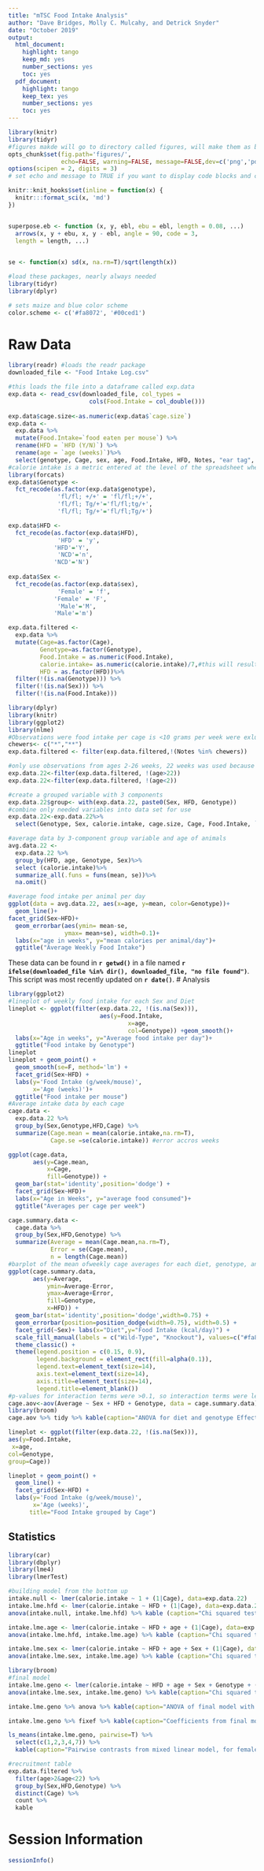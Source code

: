 ```yaml
---
title: "mTSC Food Intake Analysis"
author: "Dave Bridges, Molly C. Mulcahy, and Detrick Snyder"
date: "October 2019"
output:
  html_document:
    highlight: tango
    keep_md: yes
    number_sections: yes
    toc: yes
  pdf_document:
    highlight: tango
    keep_tex: yes
    number_sections: yes
    toc: yes
---
```


```r
library(knitr)
library(tidyr)
#figures makde will go to directory called figures, will make them as both png and pdf files 
opts_chunk$set(fig.path='figures/',
               echo=FALSE, warning=FALSE, message=FALSE,dev=c('png','pdf'))
options(scipen = 2, digits = 3)
# set echo and message to TRUE if you want to display code blocks and code output respectively

knitr::knit_hooks$set(inline = function(x) {
  knitr:::format_sci(x, 'md')
})


superpose.eb <- function (x, y, ebl, ebu = ebl, length = 0.08, ...)
  arrows(x, y + ebu, x, y - ebl, angle = 90, code = 3,
  length = length, ...)

  
se <- function(x) sd(x, na.rm=T)/sqrt(length(x))

#load these packages, nearly always needed
library(tidyr)
library(dplyr)

# sets maize and blue color scheme
color.scheme <- c('#fa8072', '#00ced1')
```


# Raw Data

```r
library(readr) #loads the readr package
downloaded_file <- "Food Intake Log.csv"

#this loads the file into a dataframe called exp.data 
exp.data <- read_csv(downloaded_file, col_types = 
                       cols(Food.Intake = col_double()))
                      
exp.data$cage.size<-as.numeric(exp.data$`cage.size`)
exp.data <-
  exp.data %>%
  mutate(Food.Intake=`food eaten per mouse`) %>%
  rename(HFD = `HFD (Y/N)`) %>%
  rename(age = `age (weeks)`)%>%
  select(genotype, Cage, sex, age, Food.Intake, HFD, Notes, "ear tag", "calorie.intake", cage.size)
#calorie intake is a metric entered at the level of the spreadsheet where the calories eaten per cage is divided by the number of animals in each cage and multiplied by the utilizable energy in each diet (HFD= 4.73 kcal/g, NCD=2.91 kcal/g).
library(forcats)
exp.data$Genotype <- 
  fct_recode(as.factor(exp.data$genotype), 
              'fl/fl; +/+' = 'fl/fl;+/+',
              'fl/fl; Tg/+'='fl/fl;tg/+',
              'fl/fl; Tg/+'='fl/fl;Tg/+')

exp.data$HFD <- 
  fct_recode(as.factor(exp.data$HFD), 
              'HFD' = 'y',
             'HFD'='Y',
              'NCD'='n',
             'NCD'='N')
 
exp.data$Sex <- 
  fct_recode(as.factor(exp.data$sex), 
              'Female' = 'f',
             'Female' = 'F',
              'Male'='M',
             'Male'='m')

exp.data.filtered <- 
  exp.data %>% 
  mutate(Cage=as.factor(Cage),
         Genotype=as.factor(Genotype),
         Food.Intake = as.numeric(Food.Intake),
         calorie.intake= as.numeric(calorie.intake)/7,#this will result in food intake being an average daily metric
         HFD = as.factor(HFD))%>%
  filter(!(is.na(Genotype))) %>%
  filter(!(is.na(Sex))) %>%
  filter(!(is.na(Food.Intake)))
```


```r
library(dplyr)
library(knitr)
library(ggplot2)
library(nlme) 
#Observations were food intake per cage is <10 grams per week were exluded as it indicated that animal technicians have added food without the lab's knowlegde. Food intake >60 grams per week were noted to have either minor '*' or major'**'food shredding during measurement of food data. These were excluded for making food intake artificially much higher than what was consumed. 
chewers<- c("*","**")
exp.data.filtered <- filter(exp.data.filtered,!(Notes %in% chewers))

#only use observations from ages 2-26 weeks, 22 weeks was used because compared to 12,16, and 25 weeks, this provided the clearest figures of patterns for food intake
exp.data.22<-filter(exp.data.filtered, !(age>22))
exp.data.22<-filter(exp.data.filtered, !(age<2))

#create a grouped variable with 3 components
exp.data.22$group<- with(exp.data.22, paste0(Sex, HFD, Genotype))
#combine only needed variables into data set for use
exp.data.22<-exp.data.22%>%
  select(Genotype, Sex, calorie.intake, cage.size, Cage, Food.Intake, `ear tag`, age, HFD, group)

#average data by 3-component group variable and age of animals
avg.data.22 <-
  exp.data.22 %>%
  group_by(HFD, age, Genotype, Sex)%>%
  select (calorie.intake)%>%
  summarize_all(.funs = funs(mean, se))%>%
  na.omit()
```

```r
#average food intake per animal per day
ggplot(data = avg.data.22, aes(x=age, y=mean, color=Genotype))+
  geom_line()+
facet_grid(Sex~HFD)+
  geom_errorbar(aes(ymin= mean-se,
                ymax= mean+se), width=0.1)+
  labs(x="age in weeks", y="mean calories per animal/day")+
  ggtitle("Average Weekly Food Intake")
```
These data can be found in **`r getwd()`** in a file named **`r ifelse(downloaded_file %in% dir(), downloaded_file, "no file found")`**.  This script was most recently updated on **`r date()`**.
# Analysis

```r
library(ggplot2)
#lineplot of weekly food intake for each Sex and Diet
lineplot <- ggplot(filter(exp.data.22, !(is.na(Sex))), 
                          aes(y=Food.Intake,
                                  x=age,
                                  col=Genotype)) +geom_smooth()+
  labs(x="Age in weeks", y="Average food intake per day")+
  ggtitle("Food intake by Genotype")
lineplot
lineplot + geom_point() +
  geom_smooth(se=F, method='lm') +
  facet_grid(Sex~HFD) +
  labs(y='Food Intake (g/week/mouse)',
       x='Age (weeks)')+
  ggtitle("Food intake per mouse")
#Average intake data by each cage
cage.data <-
  exp.data.22 %>%
  group_by(Sex,Genotype,HFD,Cage) %>%
  summarize(Cage.mean = mean(calorie.intake,na.rm=T),
            Cage.se =se(calorie.intake)) #error accros weeks

ggplot(cage.data,
       aes(y=Cage.mean,
           x=Cage,
           fill=Genotype)) +
  geom_bar(stat='identity',position='dodge') +
  facet_grid(Sex~HFD)+
  labs(x="Age in Weeks", y="average food consumed")+
  ggtitle("Averages per cage per week")

cage.summary.data <-
  cage.data %>%
  group_by(Sex,HFD,Genotype) %>%
  summarize(Average = mean(Cage.mean,na.rm=T),
            Error = se(Cage.mean),
            n = length(Cage.mean))
#barplot of the mean ofweekly cage averages for each diet, genotype, and sex 
ggplot(cage.summary.data,
       aes(y=Average,
           ymin=Average-Error,
           ymax=Average+Error,
           fill=Genotype,
           x=HFD)) +
  geom_bar(stat='identity',position='dodge',width=0.75) +
  geom_errorbar(position=position_dodge(width=0.75), width=0.5) +
  facet_grid(~Sex)+ labs(x="Diet",y="Food Intake (kcal/day)") +
  scale_fill_manual(labels = c("Wild-Type", "Knockout"), values=c("#fa8072","#00ced1")) +
  theme_classic() +
  theme(legend.position = c(0.15, 0.9),
        legend.background = element_rect(fill=alpha(0.1)),
        legend.text=element_text(size=14),
        axis.text=element_text(size=14),
        axis.title=element_text(size=14),
        legend.title=element_blank())
#p-values for interaction terms were >0.1, so interaction terms were left out of final analysis
cage.aov<-aov(Average ~ Sex + HFD + Genotype, data = cage.summary.data)
library(broom)
cage.aov %>% tidy %>% kable(caption="ANOVA for diet and genotype Effects on averaged food intake")

```



```r
lineplot <- ggplot(filter(exp.data.22, !(is.na(Sex))),
aes(y=Food.Intake,
 x=age,
col=Genotype,
group=Cage))

lineplot + geom_point() +
  geom_line() +
  facet_grid(Sex~HFD) +
  labs(y='Food Intake (g/week/mouse)',
       x='Age (weeks)',
      title="Food Intake grouped by Cage")
```




## Statistics

```r
library(car)
library(dbplyr)
library(lme4)
library(lmerTest)

#building model from the bottom up
intake.null <- lmer(calorie.intake ~ 1 + (1|Cage), data=exp.data.22)
intake.lme.hfd <- lmer(calorie.intake ~ HFD + (1|Cage), data=exp.data.22)
anova(intake.null, intake.lme.hfd) %>% kable (caption="Chi squared test comparing a model with and without diet as a covariate") #Diet assignment will be included in final model

intake.lme.age <- lmer(calorie.intake ~ HFD + age + (1|Cage), data=exp.data.22)
anova(intake.lme.hfd, intake.lme.age) %>% kable (caption="Chi squared test comparing a model with age and HFD to a model with HFD") #age will be inlcuded in final model 

intake.lme.sex <- lmer(calorie.intake ~ HFD + age + Sex + (1|Cage), data=exp.data.22) 
anova(intake.lme.sex, intake.lme.age) %>% kable (caption="Chi squared test comparing a model with age and HFD those and sex as a covariate") #Although sex isn't significant, it will be included in the final model, as it was part of the research question

library(broom)
#final model
intake.lme.geno <- lmer(calorie.intake ~ HFD + age + Sex + Genotype + (1|Cage), data=exp.data.22) 
anova(intake.lme.sex, intake.lme.geno) %>% kable(caption="Chi squared test for effect of genotype in a model with age, diet and sex as covariates.  This is the final model used.")

intake.lme.geno %>% anova %>% kable(caption="ANOVA of final model with coefficient p-values") #Statistical significance of the final model

intake.lme.geno %>% fixef %>% kable(caption="Coefficients from final model") #generates the effect estimates of the full model

ls_means(intake.lme.geno, pairwise=T) %>% 
  select(c(1,2,3,4,7)) %>% 
  kable(caption="Pairwise contrasts from mixed linear model, for females on NCD.  The random effect is the cage.",row.names=F)
```

```r
#recruitment table
exp.data.filtered %>% 
  filter(age>2&age<22) %>%
  group_by(Sex,HFD,Genotype) %>%
  distinct(Cage) %>%
  count %>%
  kable
```


# Session Information

```r
sessionInfo()
```